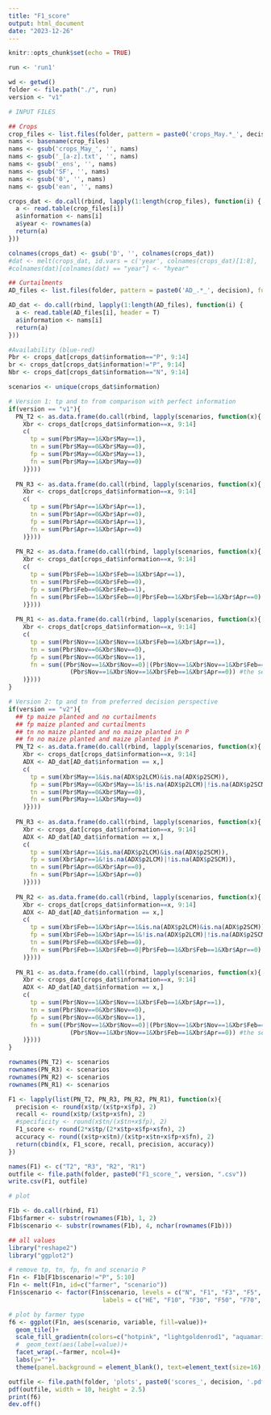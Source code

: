 ---
title: "F1_score"
output: html_document
date: "2023-12-26"
---

```{r setup, include=FALSE}
knitr::opts_chunk$set(echo = TRUE)
```

```{r}

run <- 'run1'

wd <- getwd()
folder <- file.path("./", run)
version <- "v1"

# INPUT FILES

## Crops
crop_files <- list.files(folder, pattern = paste0('crops_May.*_', decision), full = T)
nams <- basename(crop_files)
nams <- gsub('crops_May_', '', nams)
nams <- gsub('_[a-z].txt', '', nams)
nams <- gsub('_ens', '', nams)
nams <- gsub('SF', '', nams)
nams <- gsub('0', '', nams)
nams <- gsub('ean', '', nams)

crops_dat <- do.call(rbind, lapply(1:length(crop_files), function(i) {
  a <- read.table(crop_files[i])
  a$information <- nams[i]
  a$year <- rownames(a)
  return(a)
}))

colnames(crops_dat) <- gsub('D', '', colnames(crops_dat))
#dat <- melt(crops_dat, id.vars = c('year', colnames(crops_dat)[1:8], 'information'))
#colnames(dat)[colnames(dat) == "year"] <- "hyear"

## Curtailments
AD_files <- list.files(folder, pattern = paste0('AD_.*_', decision), full = T)

AD_dat <- do.call(rbind, lapply(1:length(AD_files), function(i) {
  a <- read.table(AD_files[i], header = T)
  a$information <- nams[i]
  return(a)
}))

#Availability (blue-red)
Pbr <- crops_dat[crops_dat$information=="P", 9:14]
br <- crops_dat[crops_dat$information!="P", 9:14]
Nbr <- crops_dat[crops_dat$information=="N", 9:14]

scenarios <- unique(crops_dat$information)

# Version 1: tp and tn from comparison with perfect information
if(version == "v1"){
  PN_T2 <- as.data.frame(do.call(rbind, lapply(scenarios, function(x){
    Xbr <- crops_dat[crops_dat$information==x, 9:14]
    c(
      tp = sum(Pbr$May==1&Xbr$May==1), 
      tn = sum(Pbr$May==0&Xbr$May==0),
      fp = sum(Pbr$May==0&Xbr$May==1),
      fn = sum(Pbr$May==1&Xbr$May==0)
    )})))
  
  PN_R3 <- as.data.frame(do.call(rbind, lapply(scenarios, function(x){
    Xbr <- crops_dat[crops_dat$information==x, 9:14]
    c(
      tp = sum(Pbr$Apr==1&Xbr$Apr==1),
      tn = sum(Pbr$Apr==0&Xbr$Apr==0),
      fp = sum(Pbr$Apr==0&Xbr$Apr==1),
      fn = sum(Pbr$Apr==1&Xbr$Apr==0)
    )})))
  
  PN_R2 <- as.data.frame(do.call(rbind, lapply(scenarios, function(x){
    Xbr <- crops_dat[crops_dat$information==x, 9:14]
    c(
      tp = sum(Pbr$Feb==1&Xbr$Feb==1&Xbr$Apr==1),
      tn = sum(Pbr$Feb==0&Xbr$Feb==0),
      fp = sum(Pbr$Feb==0&Xbr$Feb==1),
      fn = sum(Pbr$Feb==1&Xbr$Feb==0|Pbr$Feb==1&Xbr$Feb==1&Xbr$Apr==0)
    )})))
  
  PN_R1 <- as.data.frame(do.call(rbind, lapply(scenarios, function(x){
    Xbr <- crops_dat[crops_dat$information==x, 9:14]
    c(  
      tp = sum(Pbr$Nov==1&Xbr$Nov==1&Xbr$Feb==1&Xbr$Apr==1),
      tn = sum(Pbr$Nov==0&Xbr$Nov==0),
      fp = sum(Pbr$Nov==0&Xbr$Nov==1),
      fn = sum((Pbr$Nov==1&Xbr$Nov==0)|(Pbr$Nov==1&Xbr$Nov==1&Xbr$Feb==0)|
                 (Pbr$Nov==1&Xbr$Nov==1&Xbr$Feb==1&Xbr$Apr==0)) #the second is for those that plant SCB, the third for those that leave the land fallow
    )})))
}

# Version 2: tp and tn from preferred decision perspective
if(version == "v2"){
  ## tp maize planted and no curtailments
  ## fp maize planted and curtailments
  ## tn no maize planted and no maize planted in P
  ## fn no maize planted and maize planted in P
  PN_T2 <- as.data.frame(do.call(rbind, lapply(scenarios, function(x){
    Xbr <- crops_dat[crops_dat$information==x, 9:14]
    ADX <- AD_dat[AD_dat$information == x,]
    c(
      tp = sum(Xbr$May==1&is.na(ADX$p2LCM)&is.na(ADX$p2SCM)),
      fp = sum(Pbr$May==0&Xbr$May==1&!is.na(ADX$p2LCM)|!is.na(ADX$p2SCM)),
      tn = sum(Pbr$May==0&Xbr$May==0),
      fn = sum(Pbr$May==1&Xbr$May==0)
    )})))
  
  PN_R3 <- as.data.frame(do.call(rbind, lapply(scenarios, function(x){
    Xbr <- crops_dat[crops_dat$information==x, 9:14]
    ADX <- AD_dat[AD_dat$information == x,]
    c(
      tp = sum(Xbr$Apr==1&is.na(ADX$p2LCM)&is.na(ADX$p2SCM)),
      fp = sum(Xbr$Apr==1&!is.na(ADX$p2LCM)|!is.na(ADX$p2SCM)),
      tn = sum(Pbr$Apr==0&Xbr$Apr==0),
      fn = sum(Pbr$Apr==1&Xbr$Apr==0)
    )})))
  
  PN_R2 <- as.data.frame(do.call(rbind, lapply(scenarios, function(x){
    Xbr <- crops_dat[crops_dat$information==x, 9:14]
    ADX <- AD_dat[AD_dat$information == x,]
    c(
      tp = sum(Xbr$Feb==1&Xbr$Apr==1&is.na(ADX$p2LCM)&is.na(ADX$p2SCM)),
      fp = sum(Xbr$Feb==1&Xbr$Apr==1&!is.na(ADX$p2LCM)|!is.na(ADX$p2SCM)),
      tn = sum(Pbr$Feb==0&Xbr$Feb==0),
      fn = sum(Pbr$Feb==1&Xbr$Feb==0|Pbr$Feb==1&Xbr$Feb==1&Xbr$Apr==0)
    )})))
  
  PN_R1 <- as.data.frame(do.call(rbind, lapply(scenarios, function(x){
    Xbr <- crops_dat[crops_dat$information==x, 9:14]
    ADX <- AD_dat[AD_dat$information == x,]
    c(  
      tp = sum(Pbr$Nov==1&Xbr$Nov==1&Xbr$Feb==1&Xbr$Apr==1),
      tn = sum(Pbr$Nov==0&Xbr$Nov==0),
      fp = sum(Pbr$Nov==0&Xbr$Nov==1),
      fn = sum((Pbr$Nov==1&Xbr$Nov==0)|(Pbr$Nov==1&Xbr$Nov==1&Xbr$Feb==0)|
                 (Pbr$Nov==1&Xbr$Nov==1&Xbr$Feb==1&Xbr$Apr==0)) #the second is for those that plant SCB, the third for those that leave the land fallow
    )})))
}

rownames(PN_T2) <- scenarios
rownames(PN_R3) <- scenarios
rownames(PN_R2) <- scenarios
rownames(PN_R1) <- scenarios

F1 <- lapply(list(PN_T2, PN_R3, PN_R2, PN_R1), function(x){
  precision <- round(x$tp/(x$tp+x$fp), 2)
  recall <- round(x$tp/(x$tp+x$fn), 2)
  #specificity <- round(x$tn/(x$tn+x$fp), 2)
  F1_score <- round(2*x$tp/(2*x$tp+x$fp+x$fn), 2)
  accuracy <- round((x$tp+x$tn)/(x$tp+x$tn+x$fp+x$fn), 2)
  return(cbind(x, F1_score, recall, precision, accuracy))
})

names(F1) <- c("T2", "R3", "R2", "R1")
outfile <- file.path(folder, paste0("F1_score_", version, ".csv"))
write.csv(F1, outfile)

# plot

F1b <- do.call(rbind, F1)
F1b$farmer <- substr(rownames(F1b), 1, 2)
F1b$scenario <- substr(rownames(F1b), 4, nchar(rownames(F1b)))

## all values
library("reshape2")
library("ggplot2")

# remove tp, tn, fp, fn and scenario P
F1n <- F1b[F1b$scenario!="P", 5:10]
F1n <- melt(F1n, id=c("farmer", "scenario"))
F1n$scenario <- factor(F1n$scenario, levels = c("N", "F1", "F3", "F5", "F7", "F9", "FM", "F_p"), 
                          labels = c("HE", "F10", "F30", "F50", "F70", "F90", "FM", "Fp"))

# plot by farmer type
f6 <- ggplot(F1n, aes(scenario, variable, fill=value))+
  geom_tile()+
  scale_fill_gradientn(colors=c("hotpink", "lightgoldenrod1", "aquamarine4"), limits = c(0,1))+
  #  geom_text(aes(label=value))+
  facet_wrap(.~farmer, ncol=4)+
  labs(y="")+
  theme(panel.background = element_blank(), text=element_text(size=16), axis.text.x = element_text(angle = 90, vjust = .5))

outfile <- file.path(folder, 'plots', paste0('scores_', decision, '.pdf'))
pdf(outfile, width = 10, height = 2.5)
print(f6)
dev.off()


```
